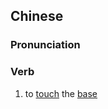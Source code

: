 {{also|上垒}}
==Chinese==
{{zh-forms|s=上垒}}

===Pronunciation===
{{zh-pron
|m=shànglěi
|c=soeng5 leoi5
|cat=v
}}

===Verb===
{{zh-verb}}

# {{lb|zh|baseball}} to [[touch]] the [[base]]